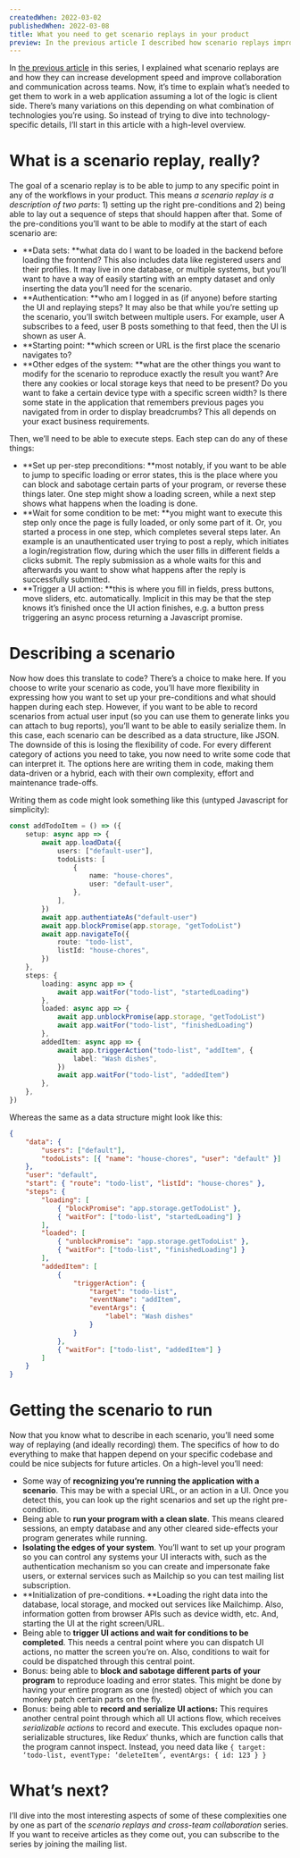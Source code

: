 ```yaml
---
createdWhen: 2022-03-02
publishedWhen: 2022-03-08
title: What you need to get scenario replays in your product
preview: In the previous article I described how scenario replays improve development and cross-team workflows. Now, we start to dive in how they work with a high-level overview of what they are and what they need to able to do.
---
```



In [the previous article](/blog/scenario-replays) in this series, I explained what scenario replays are and how they can increase development speed and improve collaboration and communication across teams. Now, it’s time to explain what’s needed to get them to work in a web application assuming a lot of the logic is client side. There’s many variations on this depending on what combination of technologies you’re using. So instead of trying to dive into technology-specific details, I’ll start in this article with a high-level overview.

# What is a scenario replay, really?

The goal of a scenario replay is to be able to jump to any specific point in any of the workflows in your product. This means _a scenario replay is a description of two parts_: 1) setting up the right pre-conditions and 2) being able to lay out a sequence of steps that should happen after that. Some of the pre-conditions you’ll want to be able to modify at the start of each scenario are:

-   **Data sets: **what data do I want to be loaded in the backend before loading the frontend? This also includes data like registered users and their profiles. It may live in one database, or multiple systems, but you’ll want to have a way of easily starting with an empty dataset and only inserting the data you’ll need for the scenario.
-   **Authentication: **who am I logged in as (if anyone) before starting the UI and replaying steps? It may also be that while you’re setting up the scenario, you’ll switch between multiple users. For example, user A subscribes to a feed, user B posts something to that feed, then the UI is shown as user A.
-   **Starting point: **which screen or URL is the first place the scenario navigates to?
-   **Other edges of the system: **what are the other things you want to modify for the scenario to reproduce exactly the result you want? Are there any cookies or local storage keys that need to be present? Do you want to fake a certain device type with a specific screen width? Is there some state in the application that remembers previous pages you navigated from in order to display breadcrumbs? This all depends on your exact business requirements.

Then, we’ll need to be able to execute steps. Each step can do any of these things:

-   **Set up per-step preconditions: **most notably, if you want to be able to jump to specific loading or error states, this is the place where you can block and sabotage certain parts of your program, or reverse these things later. One step might show a loading screen, while a next step shows what happens when the loading is done.
-   **Wait for some condition to be met: **you might want to execute this step only once the page is fully loaded, or only some part of it. Or, you started a process in one step, which completes several steps later. An example is an unauthenticated user trying to post a reply, which initiates a login/registration flow, during which the user fills in different fields a clicks submit. The reply submission as a whole waits for this and afterwards you want to show what happens after the reply is successfully submitted.
-   **Trigger a UI action: **this is where you fill in fields, press buttons, move sliders, etc. automatically. Implicit in this may be that the step knows it’s finished once the UI action finishes, e.g. a button press triggering an async process returning a Javascript promise.

# Describing a scenario

Now how does this translate to code? There’s a choice to make here. If you choose to write your scenario as code, you’ll have more flexibility in expressing how you want to set up your pre-conditions and what should happen during each step. However, if you want to be able to record scenarios from actual user input (so you can use them to generate links you can attach to bug reports), you’ll want to be able to easily serialize them. In this case, each scenario can be described as a data structure, like JSON. The downside of this is losing the flexibility of code. For every different category of actions you need to take, you now need to write some code that can interpret it. The options here are writing them in code, making them data-driven or a hybrid, each with their own complexity, effort and maintenance trade-offs.

Writing them as code might look something like this (untyped Javascript for simplicity):

```ts
const addTodoItem = () => ({
    setup: async app => {
        await app.loadData({
            users: ["default-user"],
            todoLists: [
                {
                    name: "house-chores",
                    user: "default-user",
                },
            ],
        })
        await app.authentiateAs("default-user")
        await app.blockPromise(app.storage, "getTodoList")
        await app.navigateTo({
            route: "todo-list",
            listId: "house-chores",
        })
    },
    steps: {
        loading: async app => {
            await app.waitFor("todo-list", "startedLoading")
        },
        loaded: async app => {
            await app.unblockPromise(app.storage, "getTodoList")
            await app.waitFor("todo-list", "finishedLoading")
        },
        addedItem: async app => {
            await app.triggerAction("todo-list", "addItem", {
                label: "Wash dishes",
            })
            await app.waitFor("todo-list", "addedItem")
        },
    },
})
```

Whereas the same as a data structure might look like this:

```json
{
    "data": {
        "users": ["default"],
        "todoLists": [{ "name": "house-chores", "user": "default" }]
    },
    "user": "default",
    "start": { "route": "todo-list", "listId": "house-chores" },
    "steps": {
        "loading": [
            { "blockPromise": "app.storage.getTodoList" },
            { "waitFor": ["todo-list", "startedLoading"] }
        ],
        "loaded": [
            { "unblockPromise": "app.storage.getTodoList" },
            { "waitFor": ["todo-list", "finishedLoading"] }
        ],
        "addedItem": [
            {
                "triggerAction": {
                    "target": "todo-list",
                    "eventName": "addItem",
                    "eventArgs": {
                        "label": "Wash dishes"
                    }
                }
            },
            { "waitFor": ["todo-list", "addedItem"] }
        ]
    }
}
```

# Getting the scenario to run

Now that you know what to describe in each scenario, you’ll need some way of replaying (and ideally recording) them. The specifics of how to do everything to make that happen depend on your specific codebase and could be nice subjects for future articles. On a high-level you’ll need:

-   Some way of **recognizing you’re running the application with a scenario**. This may be with a special URL, or an action in a UI. Once you detect this, you can look up the right scenarios and set up the right pre-condition.
-   Being able to **run your program with a clean slate**. This means cleared sessions, an empty database and any other cleared side-effects your program generates while running.
-   **Isolating the edges of your system**. You’ll want to set up your program so you can control any systems your UI interacts with, such as the authentication mechanism so you can create and impersonate fake users, or external services such as Mailchip so you can test mailing list subscription.
-   **Initialization of pre-conditions. **Loading the right data into the database, local storage, and mocked out services like Mailchimp. Also, information gotten from browser APIs such as device width, etc. And, starting the UI at the right screen/URL.
-   Being able to **trigger UI actions and wait for conditions to be completed**. This needs a central point where you can dispatch UI actions, no matter the screen you’re on. Also, conditions to wait for could be dispatched through this central point.
-   Bonus: being able to **block and sabotage different parts of your program** to reproduce loading and error states. This might be done by having your entire program as one (nested) object of which you can monkey patch certain parts on the fly.
-   Bonus: being able to **record and serialize UI actions:** This requires another central point through which all UI actions flow, which receives _serializable actions_ to record and execute. This excludes opaque non-serializable structures, like Redux’ thunks, which are function calls that the program cannot inspect. Instead, you need data like `{ target: ‘todo-list, eventType: ‘deleteItem’, eventArgs: { id: 123 } }`

# What’s next?

I’ll dive into the most interesting aspects of some of these complexities one by one as part of the _scenario replays and cross-team collaboration_ series. If you want to receive articles as they come out, you can <MailingListLink>subscribe to the series by joining the mailing list</MailingListLink>.

<!-- Also, I’m creating a boilerplate that shows how to integrate all of these concepts and more in a real code setup. I’m still figuring out what it’s price should be, but I’m thinking of €500. Interested? Join the waiting list and send me your feedback and ideas! -->
